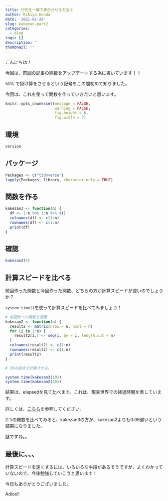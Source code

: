 ```yaml
---
title: 行列を一瞬で表示させる方法②
author: Rikiya Honda
date: '2021-01-28'
slug: kakezan-part2
categories:
  - blog
tags: []
description: ''
thumbnail: ''
---
```


こんにちは！

今回は、[前回の記事](https://hrikiya.netlify.app/post/2021-01-13-multiplication-table2/multiplication-table2/)の関数をアップデートする為に書いています！！

`%O`%`で掛け算をさせるという記号をこの間初めて知りました。

今回は、これを使って関数を作っていきたいと思います。


```r
knitr::opts_chunk$set(message = FALSE,
                      warning = FALSE,
                      fig.height = 6,
                      fig.width = 7)
```


## 環境

```r
version
```

## パッケージ

```r
Packages <- c("tidyverse")
lapply(Packages, library, character.only = TRUE)
```

## 関数を作る

```r
kakezan3 <- function(n) {
  df <- 1:n %o% 1:n %>% t()
  colnames(df) <- c(1:n)
  rownames(df) <- c(1:n)
  print(df)
}
```

## 確認

```r
kakezan3(5)
```


## 計算スピードを比べる

前回作った関数と今回作った関数、どちらの方が計算スピードが速いのでしょうか？

`system.time()`を使って計算スピードを比べてみましょう！

```r
# 前回作った関数を用意
kakezan2 <- function(n) {
  result2 <- matrix(nrow = n, ncol = n)
  for (i in 1:n) {
    result2[i,] <- seq(i, by = i, length.out = n)
  }
  colnames(result2) <- c(1:n)
  rownames(result2) <- c(1:n)
  print(result2)
}

# 20の段まで計算させる。

system.time(kakezan3(10)) 
system.time(kakezan2(10))
```

結果は、elapsedを見て比べます。これは、現実世界での経過時間を表しています。

詳しくは、[こちら](https://www.it-swarm-ja.tech/ja/r/r-systemtime%EF%BC%88exp%EF%BC%89%E5%87%BA%E5%8A%9B%E3%81%A7%E6%B8%AC%E5%AE%9A%E3%81%95%E3%82%8C%E3%82%8B%E3%80%8C%E3%83%A6%E3%83%BC%E3%82%B6%E3%83%BC%E3%80%8D%E3%81%8A%E3%82%88%E3%81%B3%E3%80%8C%E3%82%B7%E3%82%B9%E3%83%86%E3%83%A0%E3%80%8D%E6%99%82%E9%96%93%E3%81%A8%E3%81%AF%E4%BD%95%E3%81%A7%E3%81%99%E3%81%8B%EF%BC%9F/971392761/)を参照してください。


2つの関数を比べてみると、kakezan3の方が、kakezan2よりも0.06遅いという結果になりました。

謎ですね。。


## 最後に、、、

計算スピードを速くするには、いろいろな手段があるそうですが、よくわかっていないので、今後勉強していこうと思います！

今日もありがとうございました。

Adios!!



